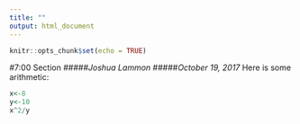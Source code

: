 ```yaml
---
title: ""
output: html_document
---
```


```r
knitr::opts_chunk$set(echo = TRUE)
```

#7:00 Section
#####*Joshua Lammon*
#####*October 19, 2017*
Here is some arithmetic:
```r
x<-8
y<-10
x^2/y
```